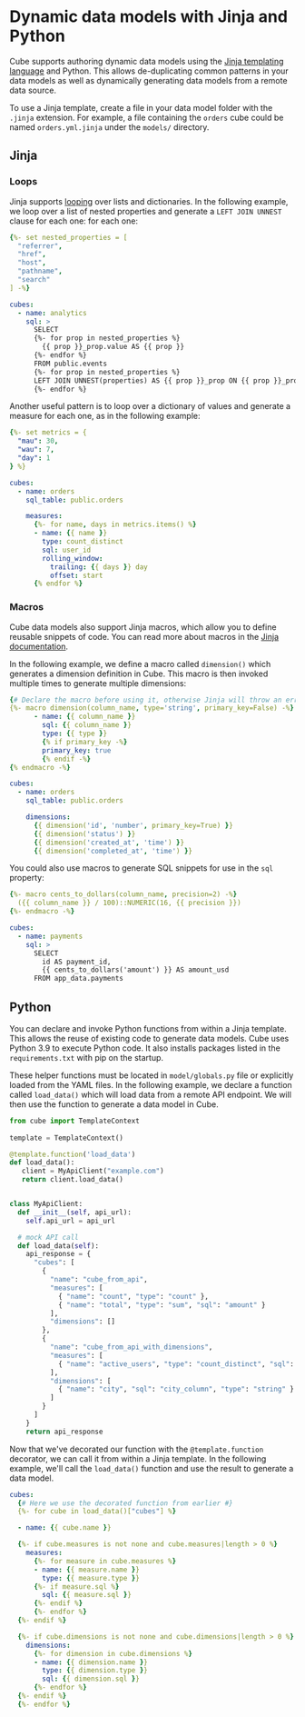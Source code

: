 # Dynamic data models with Jinja and Python

Cube supports authoring dynamic data models using the [Jinja templating
language][jinja] and Python. This allows de-duplicating common patterns in your data models
as well as dynamically generating data models from a remote data source.

To use a Jinja template, create a file in your data model folder with the
`.jinja` extension. For example, a file containing the `orders` cube could be
named `orders.yml.jinja` under the `models/` directory.

## Jinja
### Loops

Jinja supports [looping][jinja-docs-for-loop] over lists and dictionaries. In
the following example, we loop over a list of nested properties and generate a
`LEFT JOIN UNNEST` clause for each one: for each one:

```yaml
{%- set nested_properties = [
  "referrer",
  "href",
  "host",
  "pathname",
  "search"
] -%}

cubes:
  - name: analytics
    sql: >
      SELECT
      {%- for prop in nested_properties %}
        {{ prop }}_prop.value AS {{ prop }}
      {%- endfor %}
      FROM public.events
      {%- for prop in nested_properties %}
      LEFT JOIN UNNEST(properties) AS {{ prop }}_prop ON {{ prop }}_prop.key = '{{ prop }}'
      {%- endfor %}
```

Another useful pattern is to loop over a dictionary of values and generate a
measure for each one, as in the following example:

```yaml
{%- set metrics = {
  "mau": 30,
  "wau": 7,
  "day": 1
} %}

cubes:
  - name: orders
    sql_table: public.orders

    measures:
      {%- for name, days in metrics.items() %}
      - name: {{ name }}
        type: count_distinct
        sql: user_id
        rolling_window:
          trailing: {{ days }} day
          offset: start
      {% endfor %}
```

### Macros

Cube data models also support Jinja macros, which allow you to define reusable
snippets of code. You can read more about macros in the [Jinja
documentation][jinja-docs-macros].

In the following example, we define a macro called `dimension()` which generates
a dimension definition in Cube. This macro is then invoked multiple times to
generate multiple dimensions:

```yaml
{# Declare the macro before using it, otherwise Jinja will throw an error. #}
{%- macro dimension(column_name, type='string', primary_key=False) -%}
      - name: {{ column_name }}
        sql: {{ column_name }}
        type: {{ type }}
        {% if primary_key -%}
        primary_key: true
        {% endif -%}
{% endmacro -%}

cubes:
  - name: orders
    sql_table: public.orders

    dimensions:
      {{ dimension('id', 'number', primary_key=True) }}
      {{ dimension('status') }}
      {{ dimension('created_at', 'time') }}
      {{ dimension('completed_at', 'time') }}
```

You could also use macros to generate SQL snippets for use in the `sql`
property:

```yaml
{%- macro cents_to_dollars(column_name, precision=2) -%}
  ({{ column_name }} / 100)::NUMERIC(16, {{ precision }})
{%- endmacro -%}

cubes:
  - name: payments
    sql: >
      SELECT
        id AS payment_id,
        {{ cents_to_dollars('amount') }} AS amount_usd
      FROM app_data.payments
```

## Python

You can declare and invoke Python functions from within a Jinja template. This
allows the reuse of existing code to generate data models. Cube uses Python 3.9 to execute Python code. 
It also installs packages listed in the `requirements.txt` with pip on the startup.

These helper functions must be located in `model/globals.py` file or explicitly loaded from the YAML files.
In the following example, we declare a function called `load_data()` which will load data from a remote
API endpoint. We will then use the function to generate a data model in Cube.

```python
from cube import TemplateContext
 
template = TemplateContext()

@template.function('load_data')
def load_data():
   client = MyApiClient("example.com")
   return client.load_data()


class MyApiClient:
  def __init__(self, api_url):
    self.api_url = api_url

  # mock API call
  def load_data(self):
    api_response = {
      "cubes": [
        {
          "name": "cube_from_api",
          "measures": [
            { "name": "count", "type": "count" },
            { "name": "total", "type": "sum", "sql": "amount" }
          ],
          "dimensions": []
        },
        {
          "name": "cube_from_api_with_dimensions",
          "measures": [
            { "name": "active_users", "type": "count_distinct", "sql": "user_id" }
          ],
          "dimensions": [
            { "name": "city", "sql": "city_column", "type": "string" }
          ]
        }
      ]
    }
    return api_response
```

Now that we've decorated our function with the `@template.function` decorator, we can
call it from within a Jinja template. In the following example, we'll call the
`load_data()` function and use the result to generate a data model.

```yaml
cubes:
  {# Here we use the decorated function from earlier #}
  {%- for cube in load_data()["cubes"] %}

  - name: {{ cube.name }}

  {%- if cube.measures is not none and cube.measures|length > 0 %}
    measures:
      {%- for measure in cube.measures %}
      - name: {{ measure.name }}
        type: {{ measure.type }}
      {%- if measure.sql %}
        sql: {{ measure.sql }}
      {%- endif %}
      {%- endfor %}
  {%- endif %}

  {%- if cube.dimensions is not none and cube.dimensions|length > 0 %}
    dimensions:
      {%- for dimension in cube.dimensions %}
      - name: {{ dimension.name }}
        type: {{ dimension.type }}
        sql: {{ dimension.sql }}
      {%- endfor %}
  {%- endif %}
  {%- endfor %}
```

[jinja]: https://jinja.palletsprojects.com/
[jinja-docs-for-loop]: https://jinja.palletsprojects.com/en/3.1.x/templates/#for
[jinja-docs-macros]:
  https://jinja.palletsprojects.com/en/3.1.x/templates/#macros
